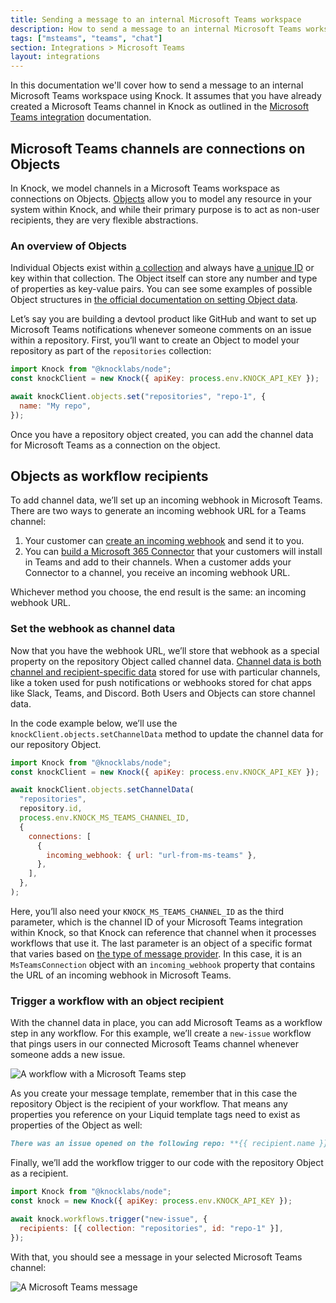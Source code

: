 ```yaml
---
title: Sending a message to an internal Microsoft Teams workspace
description: How to send a message to an internal Microsoft Teams workspace using Knock.
tags: ["msteams", "teams", "chat"]
section: Integrations > Microsoft Teams
layout: integrations
---
```


In this documentation we'll cover how to send a message to an internal Microsoft Teams workspace using Knock. It assumes that you have already created a Microsoft Teams channel in Knock as outlined in the [Microsoft Teams integration](/integrations/chat/microsoft-teams/overview) documentation.

## Microsoft Teams channels are connections on Objects

In Knock, we model channels in a Microsoft Teams workspace as connections on Objects. [Objects](/concepts/objects) allow you to model any resource in your system within Knock, and while their primary purpose is to act as non-user recipients, they are very flexible abstractions.

### An overview of Objects

Individual Objects exist within [a collection](/concepts/objects#collection-naming) and always have [a unique ID](/concepts/objects#the-object-identifier) or key within that collection. The Object itself can store any number and type of properties as key-value pairs. You can see some examples of possible Object structures in [the official documentation on setting Object data](/concepts/objects#sending-object-data-to-knock).

Let’s say you are building a devtool product like GitHub and want to set up Microsoft Teams notifications whenever someone comments on an issue within a repository. First, you’ll want to create an Object to model your repository as part of the `repositories` collection:

```javascript
import Knock from "@knocklabs/node";
const knockClient = new Knock({ apiKey: process.env.KNOCK_API_KEY });

await knockClient.objects.set("repositories", "repo-1", {
  name: "My repo",
});
```

Once you have a repository object created, you can add the channel data for Microsoft Teams as a connection on the object.

## Objects as workflow recipients

To add channel data, we’ll set up an incoming webhook in Microsoft Teams. There are two ways to generate an incoming webhook URL for a Teams channel:

1. Your customer can [create an incoming webhook](https://docs.microsoft.com/en-us/microsoftteams/platform/webhooks-and-connectors/how-to/add-incoming-webhook) and send it to you.
2. You can [build a Microsoft 365 Connector](https://docs.microsoft.com/en-us/microsoftteams/platform/webhooks-and-connectors/how-to/connectors-creating) that your customers will install in Teams and add to their channels. When a customer adds your Connector to a channel, you receive an incoming webhook URL.

Whichever method you choose, the end result is the same: an incoming webhook URL.

### Set the webhook as channel data

Now that you have the webhook URL, we’ll store that webhook as a special property on the repository Object called channel data. [Channel data is both channel and recipient-specific data](https://docs.knock.app/managing-recipients/setting-channel-data) stored for use with particular channels, like a token used for push notifications or webhooks stored for chat apps like Slack, Teams, and Discord. Both Users and Objects can store channel data.

In the code example below, we’ll use the `knockClient.objects.setChannelData` method to update the channel data for our repository Object.

```javascript
import Knock from "@knocklabs/node";
const knockClient = new Knock({ apiKey: process.env.KNOCK_API_KEY });

await knockClient.objects.setChannelData(
  "repositories",
  repository.id,
  process.env.KNOCK_MS_TEAMS_CHANNEL_ID,
  {
    connections: [
      {
        incoming_webhook: { url: "url-from-ms-teams" },
      },
    ],
  },
);
```

Here, you’ll also need your `KNOCK_MS_TEAMS_CHANNEL_ID` as the third parameter, which is the channel ID of your Microsoft Teams integration within Knock, so that Knock can reference that channel when it processes workflows that use it. The last parameter is an object of a specific format that varies based on [the type of message provider](/managing-recipients/setting-channel-data#provider-data-requirements). In this case, it is an `MsTeamsConnection` object with an `incoming_webhook` property that contains the URL of an incoming webhook in Microsoft Teams.

### Trigger a workflow with an object recipient

With the channel data in place, you can add Microsoft Teams as a workflow step in any workflow. For this example, we’ll create a `new-issue` workflow that pings users in our connected Microsoft Teams channel whenever someone adds a new issue.

<Image
  src="/images/integrations/chat/microsoft-teams/workflow-with-microsoft-teams-step.png"
  className="rounded-md mx-auto border border-gray-200"
  alt="A workflow with a Microsoft Teams step"
  width={2202}
  height={1922}
/>

As you create your message template, remember that in this case the repository Object is the recipient of your workflow. That means any properties you reference on your Liquid template tags need to exist as properties of the Object as well:

```markdown
There was an issue opened on the following repo: **{{ recipient.name }}**
```

Finally, we’ll add the workflow trigger to our code with the repository Object as a recipient.

```javascript
import Knock from "@knocklabs/node";
const knock = new Knock({ apiKey: process.env.KNOCK_API_KEY });

await knock.workflows.trigger("new-issue", {
  recipients: [{ collection: "repositories", id: "repo-1" }],
});
```

With that, you should see a message in your selected Microsoft Teams channel:

<Image
  src="/images/integrations/chat/microsoft-teams/microsoft-teams-message.png"
  className="rounded-md mx-auto border border-gray-200"
  alt="A Microsoft Teams message"
  width={2000}
  height={552}
/>
